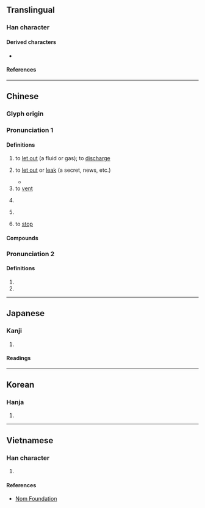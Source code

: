{{also|渫|洩}}
{{character info}}
==Translingual==

===Han character===
{{Han char|rn=85|rad=水|as=05|sn=8|four=34117|canj=EPT|ids=⿰氵世}}

====Derived characters====
* {{l|mul|[[𦲉]]}}

====References====
{{Han ref|kx=0615.050|dkj=17267|dj=1009.040|hdz=31580.020|uh=6CC4}}

----

==Chinese==
{{zh-forms|alt=*洩,渫}}

===Glyph origin===
{{Han etym}}

===Pronunciation 1===
{{zh-pron
|m=xiè
|c=sit3
|h=pfs=siet
|md=
|mn=siat
|w=
|mc=2
|oc=1,2
|cat=v,pn
}}

====Definitions====
{{zh-hanzi}}

# to [[let out]] (a fluid or gas); to [[discharge]]
#: {{zh-x|泄洪|to discharge a flood}}
#: {{zh-x|排泄|to excrete}}
# to [[let out]] or [[leak]] (a secret, news, etc.)
#: {{zh-x|泄露|to divulge; to disclose}}
#* {{zh-x|^卞 ^喜 知 事 泄，大 叫：「左右 下手！」||ref=Sanguo Yanyi}}
# to [[vent]]
#: {{zh-x|泄憤|to vent one's anger}}
# {{lb|zh|Chinese mythology}} {{w|Xie of Xia}} {{gl|tenth [[king]] of the [[semi-legendary]] {{w|Xia dynasty}}}}
# {{lb|zh|obsolete}} {{zh-alt-form|媟}}
# {{lb|zh|obsolete|dialectal}} to [[stop]]

====Compounds====
{{zh-der|排泄|宣泄|外泄|春光漏泄|排泄器官|泄劑|泄泄|泄洪|泄沓|發泄|漏泄|祕而不泄|水泄不通|泄漏|排泄物|漏泄天機|泄露|泄瀉|泄泄沓沓|魂消氣泄|遺精夢泄|融泄|謀泄事露}}

===Pronunciation 2===
{{zh-pron
|m=yì
|c=jai6
|h=pfs=
|md=
|mn=
|w=
|mc=1
|oc=2,1
|cat=
}}

====Definitions====
{{zh-hanzi}}

# {{zh-used in|泄沓}}
# {{zh-used in|泄泄}}

----

==Japanese==

===Kanji===
{{ja-kanji|grade=|rs=水05}}

# {{rfdef|ja|sort=水05}}

====Readings====
{{ja-readings
|goon=え, せち
|kanon=えい, せつ
|kun=も-れる
}}

----

==Korean==

===Hanja===
{{ko-hanja|hangeul=[[설]], [[예]]|eumhun=|rv=seol, ye|mr=sŏl, ye|y=sel, yey}}

# {{rfdef|ko|sort=水05}}

----

==Vietnamese==

===Han character===
{{vi-readings|rs=水05|reading=tướt, dịa, duệ, tiết, thực}}

# {{rfdef|vi|sort=水05}}

====References====
* [http://nomfoundation.org/common/nom_details.php?codepoint=6CC4 Nom Foundation]